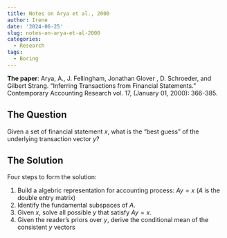 ```yaml
---
title: Notes on Arya et al., 2000
author: Irene
date: '2024-06-25'
slug: notes-on-arya-et-al-2000
categories:
  - Research
tags:
  - Boring
---
```

**The paper**:  Arya, A., J. Fellingham, Jonathan Glover , D. Schroeder, and Gilbert Strang. “Inferring Transactions from Financial Statements.” Contemporary Accounting Research vol. 17, (January 01, 2000): 366-385.


## The Question

Given a set of financial statement $x$, what is the "best guess" of the underlying transaction vector $y$?

## The Solution

Four steps to form the solution:

1. Build a algebric representation for accounting process: $Ay=x$ ($A$ is the double entry matrix)
2. Identify the fundamental subspaces of $A$.
3. Given $x$, solve all possible $y$ that satisfy $Ay=x$.
4. Given the reader’s priors over $y$, derive the conditional mean of the consistent $y$ vectors



